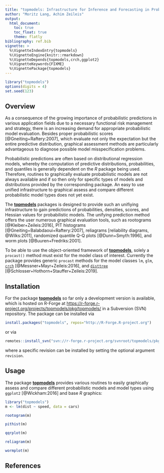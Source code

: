 ```yaml
---
title: "topmodels: Infrastructure for Inference and Forecasting in Probabilistic Models"
author: "Moritz Lang, Achim Zeileis"
output:
  html_document:
    toc: true
    toc_float: true
    theme: flatly
bibliography: ref.bib
vignette: >
  %\VignetteIndexEntry{topmodels}
  %\VignetteEngine{knitr::rmarkdown}
  %\VignetteDepends{topmodels,crch,ggplot2}
  %\VignetteKeywords{FIXME}
  %\VignettePackage{topmodels}
---
```


```r
library("topmodels")
options(digits = 4)
set.seed(123)
```

## Overview

As a consequence of the growing importance of probabilistic predictions in
various application fields due to a necessary functional risk management and
strategy, there is an increasing demand for appropriate probabilistic model
evaluation. Besides proper probabilistic scores [@Gneiting+Raftery:2007], which
evaluate not only the expectation but the entire predictive distribution,
graphical assessment methods are particularly advantageous to diagnose possible
model misspecification problems.

Probabilistic predictions are often based on distributional regression models,
whereby the computation of predictive distributions, probabilities, and
quantiles is generally dependent on the *R* package being used. Therefore,
routines to graphically evaluate probabilistic models are not always available
and if so then only for specific types of models and distributions provided by
the corresponding package. An easy to use unified infrastructure to graphical
assess and compare different probabilistic model types does not yet exist.

The
[**topmodels**](https://r-forge.r-project.org/projects/topmodels/pkg/topmodels/)
packages is designed to provide such an unifiying infrastructure to gain
predictions of probabilities, densities, scores, and Hessian values for
probabilistic models. The unifying prediction method offers the user numerous
graphical evaluation tools, such as rootograms [@Kleiber+Zeileis:2016], PIT
histograms [@Gneiting+Balabdaoui+Raftery:2007], reliagrams [reliability
diagrams, @Wilks:2011], randomized quantile Q-Q plots [@Dunn+Smyth:1996], and
worm plots [@Buuren+Fredriks:2001]. 

To be able to use the object-oriented framework of
[**topmodels**](https://r-forge.r-project.org/projects/topmodels/pkg/topmodels/),
solely a `procast()` method must exist for the model class of interest.
Currently the package provides generic `procast` methods for the model classes
`lm`, `glm`, [`crch`](https://CRAN.R-project.org/package=crch)
[@Messner+Mayr+Zeileis:2016], and
[`disttree`](https://r-forge.r-project.org/projects/partykit/pkg/disttree/)
[@Schlosser+Hothorn+Stauffer+Zeileis:2019].


## Installation

For the package
[**topmodels**](https://r-forge.r-project.org/projects/topmodels/pkg/topmodels/)
so far only a development version is available, which is hosted on R-Forge at
<https://r-forge.r-project.org/projects/topmodels/pkg/topmodels/> in a
Subversion (SVN) repository. The package can be installed via

```r
install.packages("topmodels", repos="http://R-Forge.R-project.org")
```

or via 

```r
remotes::install_svn("svn://r-forge.r-project.org/svnroot/topmodels/pkg/topmodels")
```

where a specific revision can be installed by setting the optional argument `revision`.


## Usage

The package
[**topmodels**](https://r-forge.r-project.org/projects/topmodels/pkg/topmodels/)
provides various routines to easily graphically assess and compare different
probabilistic models and model types using `ggplot2` [@Wickham:2016] and base
*R* graphics:

```r
library("topmodels")
m <- lm(dist ~ speed, data = cars)
```

```r
rootogram(m)
```

```r
pithist(m)
```

```r
qqrplot(m)
```

```r
reliagram(m)
````

```r
wormplot(m)
```

## References


